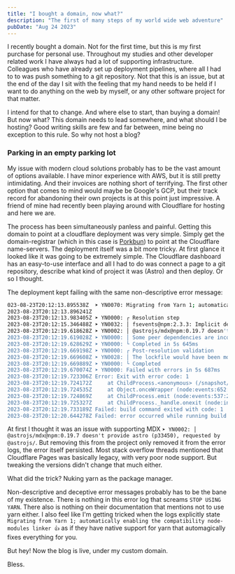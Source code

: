 ```yaml
---
title: "I bought a domain, now what?"
description: "The first of many steps of my world wide web adventure"
pubDate: "Aug 24 2023"
---
```


I recently bought a domain. Not for the first time, but this is my first purchase for personal use. Throughout my studies and other developer related work I have always had a lot of supporting infrastructure. Colleagues who have already set up deployment pipelines, where all I had to to was push something to a git repository. Not that this is an issue, but at the end of the day I sit with the feeling that my hand needs to be held if I want to do anything on the web by myself, or any other software project for that matter.

I intend for that to change. And where else to start, than buying a domain! But now what? This domain needs to lead somewhere, and what should I be hosting? Good writing skills are few and far between, mine being no exception to this rule. So why not host a blog?

### Parking in an empty parking lot

My issue with modern cloud solutions probably has to be the vast amount of options available. I have minor experience with AWS, but it is still pretty intimidating. And their invoices are nothing short of terrifying. The first other option that comes to mind would maybe be Google's GCP, but their track record for abandoning their own projects is at this point just impressive. A
friend of mine had recently been playing around with Cloudflare for hosting and here we are.

The process has been simultaneously panless and painful. Getting this domain to point at a cloudflare deployment was very simple.
Simply get the domain-registrar (which in this case is <a target="_blank" href="https://porkbun.com/">Porkbun</a>) to point at
the Cloudflare name-servers. The deployment itself was a bit more tricky. At first glance it looked like it was going to be
extremely simple. The Cloudflare dashboard has an easy-to-use interface and all I had to do was connect a page to a git
repository, describe what kind of project it was (Astro) and then deploy. Or so I thought.

The deployment kept failing with the same non-descriptive error message:
```bash
023-08-23T20:12:13.895538Z	➤ YN0070: Migrating from Yarn 1; automatically enabling the compatibility node-modules linker 👍
2023-08-23T20:12:13.896241Z
2023-08-23T20:12:13.983405Z	➤ YN0000: ┌ Resolution step
2023-08-23T20:12:15.346488Z	➤ YN0032: │ fsevents@npm:2.3.3: Implicit dependencies on node-gyp are discouraged
2023-08-23T20:12:19.618628Z	➤ YN0002: │ @astrojs/mdx@npm:0.19.7 doesn't provide astro (p33450), requested by @astrojs/markdown-remark
2023-08-23T20:12:19.619028Z	➤ YN0000: │ Some peer dependencies are incorrectly met; run yarn explain peer-requirements <hash> for details, where <hash> is the six-letter p-prefixed code
2023-08-23T20:12:19.628629Z	➤ YN0000: └ Completed in 5s 645ms
2023-08-23T20:12:19.669198Z	➤ YN0000: ┌ Post-resolution validation
2023-08-23T20:12:19.669608Z	➤ YN0028: │ The lockfile would have been modified by this install, which is explicitly forbidden.
2023-08-23T20:12:19.669889Z	➤ YN0000: └ Completed
2023-08-23T20:12:19.670074Z	➤ YN0000: Failed with errors in 5s 687ms
2023-08-23T20:12:19.723306Z	Error: Exit with error code: 1
2023-08-23T20:12:19.724172Z	    at ChildProcess.<anonymous> (/snapshot/dist/run-build.js)
2023-08-23T20:12:19.724535Z	    at Object.onceWrapper (node:events:652:26)
2023-08-23T20:12:19.724869Z	    at ChildProcess.emit (node:events:537:28)
2023-08-23T20:12:19.725327Z	    at ChildProcess._handle.onexit (node:internal/child_process:291:12)
2023-08-23T20:12:19.733189Z	Failed: build command exited with code: 1
2023-08-23T20:12:20.644278Z	Failed: error occurred while running build command
```

At first I thought it was an issue with supporting MDX `➤ YN0002: │ @astrojs/mdx@npm:0.19.7 doesn't provide astro (p33450), requested by @astrojs/`. But removing this from the project only removed it from the error logs, the error itself persisted. Most stack overflow threads mentioned that Cloudflare Pages was basically legacy, with very poor node support. But tweaking the versions didn't change that much either.

What did the trick? Nuking yarn as the package manager.

Non-descriptive and deceptive error messages probably has to be the bane of my existence. There is nothing in this error log that screams `STOP USING YARN`. There also is nothing on their documentation that mentions not to use yarn either. I also feel like I'm getting tricked when the logs explicitly state `Migrating from Yarn 1; automatically enabling the compatibility node-modules linker 👍` as if they have native support for yarn that automagically fixes everything for you.

But hey! Now the blog is live, under my custom domain.

Bless.
